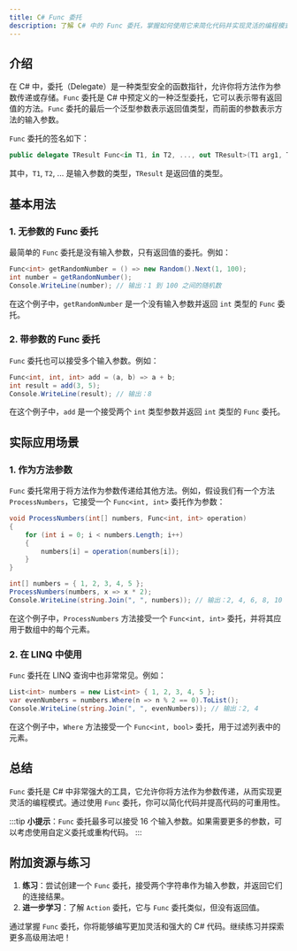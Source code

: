 ```yaml
---
title: C# Func 委托
description: 了解 C# 中的 Func 委托，掌握如何使用它来简化代码并实现灵活的编程模式。
---
```


## 介绍

在 C# 中，委托（Delegate）是一种类型安全的函数指针，允许你将方法作为参数传递或存储。`Func` 委托是 C# 中预定义的一种泛型委托，它可以表示带有返回值的方法。`Func` 委托的最后一个泛型参数表示返回值类型，而前面的参数表示方法的输入参数。

`Func` 委托的签名如下：

```csharp
public delegate TResult Func<in T1, in T2, ..., out TResult>(T1 arg1, T2 arg2, ...);
```

其中，`T1`, `T2`, ... 是输入参数的类型，`TResult` 是返回值的类型。

## 基本用法

### 1. 无参数的 Func 委托

最简单的 `Func` 委托是没有输入参数，只有返回值的委托。例如：

```csharp
Func<int> getRandomNumber = () => new Random().Next(1, 100);
int number = getRandomNumber();
Console.WriteLine(number); // 输出：1 到 100 之间的随机数
```

在这个例子中，`getRandomNumber` 是一个没有输入参数并返回 `int` 类型的 `Func` 委托。

### 2. 带参数的 Func 委托

`Func` 委托也可以接受多个输入参数。例如：

```csharp
Func<int, int, int> add = (a, b) => a + b;
int result = add(3, 5);
Console.WriteLine(result); // 输出：8
```

在这个例子中，`add` 是一个接受两个 `int` 类型参数并返回 `int` 类型的 `Func` 委托。

## 实际应用场景

### 1. 作为方法参数

`Func` 委托常用于将方法作为参数传递给其他方法。例如，假设我们有一个方法 `ProcessNumbers`，它接受一个 `Func<int, int>` 委托作为参数：

```csharp
void ProcessNumbers(int[] numbers, Func<int, int> operation)
{
    for (int i = 0; i < numbers.Length; i++)
    {
        numbers[i] = operation(numbers[i]);
    }
}

int[] numbers = { 1, 2, 3, 4, 5 };
ProcessNumbers(numbers, x => x * 2);
Console.WriteLine(string.Join(", ", numbers)); // 输出：2, 4, 6, 8, 10
```

在这个例子中，`ProcessNumbers` 方法接受一个 `Func<int, int>` 委托，并将其应用于数组中的每个元素。

### 2. 在 LINQ 中使用

`Func` 委托在 LINQ 查询中也非常常见。例如：

```csharp
List<int> numbers = new List<int> { 1, 2, 3, 4, 5 };
var evenNumbers = numbers.Where(n => n % 2 == 0).ToList();
Console.WriteLine(string.Join(", ", evenNumbers)); // 输出：2, 4
```

在这个例子中，`Where` 方法接受一个 `Func<int, bool>` 委托，用于过滤列表中的元素。

## 总结

`Func` 委托是 C# 中非常强大的工具，它允许你将方法作为参数传递，从而实现更灵活的编程模式。通过使用 `Func` 委托，你可以简化代码并提高代码的可重用性。

:::tip
**小提示**：`Func` 委托最多可以接受 16 个输入参数。如果需要更多的参数，可以考虑使用自定义委托或重构代码。
:::

## 附加资源与练习

1. **练习**：尝试创建一个 `Func` 委托，接受两个字符串作为输入参数，并返回它们的连接结果。
2. **进一步学习**：了解 `Action` 委托，它与 `Func` 委托类似，但没有返回值。

通过掌握 `Func` 委托，你将能够编写更加灵活和强大的 C# 代码。继续练习并探索更多高级用法吧！